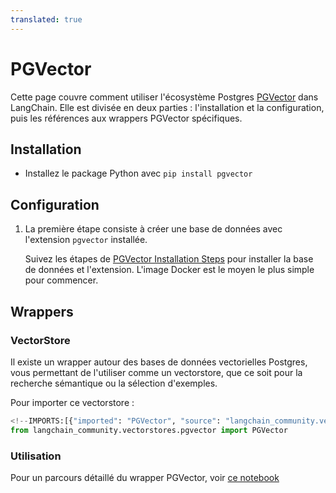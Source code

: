 ```yaml
---
translated: true
---
```


# PGVector

Cette page couvre comment utiliser l'écosystème Postgres [PGVector](https://github.com/pgvector/pgvector) dans LangChain.
Elle est divisée en deux parties : l'installation et la configuration, puis les références aux wrappers PGVector spécifiques.

## Installation

- Installez le package Python avec `pip install pgvector`

## Configuration

1. La première étape consiste à créer une base de données avec l'extension `pgvector` installée.

    Suivez les étapes de [PGVector Installation Steps](https://github.com/pgvector/pgvector#installation) pour installer la base de données et l'extension. L'image Docker est le moyen le plus simple pour commencer.

## Wrappers

### VectorStore

Il existe un wrapper autour des bases de données vectorielles Postgres, vous permettant de l'utiliser comme un vectorstore, que ce soit pour la recherche sémantique ou la sélection d'exemples.

Pour importer ce vectorstore :

```python
<!--IMPORTS:[{"imported": "PGVector", "source": "langchain_community.vectorstores.pgvector", "docs": "https://api.python.langchain.com/en/latest/vectorstores/langchain_community.vectorstores.pgvector.PGVector.html", "title": "PGVector"}]-->
from langchain_community.vectorstores.pgvector import PGVector
```

### Utilisation

Pour un parcours détaillé du wrapper PGVector, voir [ce notebook](/docs/integrations/vectorstores/pgvector)
